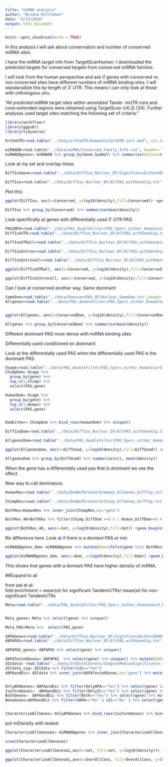 ```yaml
---
title: "miRNA analysis"
author: "Briana Mittleman"
date: "4/13/2020"
output: html_document
---
```


```r
knitr::opts_chunk$set(echo = TRUE)
```
In this analysis I will ask about conservation and number of conserved miRNA sites.  

I have the miRNA target info from TargetScanHuman. I downloaded the predicted targets for conserved targets from conserved miRNA families.  

I will look from the human perspective and ask if genes with conserved vs non concerved sites have different numbers of miRNA binding sites.  I will standaradize this by length of 3' UTR. This means I can only look at those with orthologous utrs.  


"All predicted miRNA target sites within annotated Tande- mUTR core and core+extended regions were obtained using TargetScan (v6.2) (34). Further analyses used target sites matching the following set of criteria:"


```r
library(workflowr)
library(ggpubr)
library(tidyverse)
```


```r
OrthoUTR=read.table("../data/orthoUTR/HumanDistal3UTR.sort.bed", col.names = c("chr",'start','end','gene','score','strand'),stringsAsFactors = F) %>% mutate(length=end-start) %>% select(gene, length)
```


```r
miRNADB=read.table("../data/miRNA/Conserved_Family_Info.txt", header= T, stringsAsFactors = F,sep="\t") 
miRNADBgenes= miRNADB %>% group_by(Gene.Symbol) %>% summarise(nSites=n()) %>% rename(gene= Gene.Symbol) %>% inner_join(OrthoUTR, by="gene") %>% mutate(density=nSites/length)
```


Look at my set and overlap these. 

```r

DiffIsoGene=read.table("../data/DiffIso_Nuclear_DF/SignifianceEitherGENES_Nuclear.txt", header = T,stringsAsFactors = F)

DiffIso=read.table("../data/DiffIso_Nuclear_DF/AllPAS_withGeneSig.txt", header = T,stringsAsFactors = F) %>% select(gene) %>% unique() %>% mutate(Conserved=ifelse(gene %in% DiffIsoGene$gene, "No", "Yes")) %>% inner_join(miRNADBgenes,by="gene")


```


Plot this:

```r
ggplot(DiffIso, aes(x=Conserved, y=log10(density),fill=Conserved)) +geom_boxplot() + stat_compare_means(method.args = list(alternative = "greater")) +labs(title="Number of annotated miRNA sites\nConserved = no differnetially used PAS") + theme(legend.position = "none")+ scale_fill_brewer(palette = "Dark2")
```

```r
DiffIso %>% group_by(Conserved) %>% summarise(mean(density))
```

Look specifically at genes with differentially used 3' UTR PAS:  

```r
PASINFO=read.table("../data/PAS_doubleFilter/PAS_5perc_either_HumanCoord_BothUsage_meta_doubleFilter.txt",stringsAsFactors = F, header = T) %>% select(PAS, chr, start, end, loc)
DiffIsoUTR=read.table("../data/DiffIso_Nuclear_DF/AllPAS_withGeneSig.txt", header = T,stringsAsFactors = F) %>% inner_join(PASINFO,by=c("chr", "start", "end")) %>% filter(SigPAU2=="Yes", loc=='utr3') %>% select(gene) %>% unique()

DiffIsoUTRall=read.table("../data/DiffIso_Nuclear_DF/AllPAS_withGeneSig.txt", header = T,stringsAsFactors = F) %>% select(gene) %>% unique() %>% mutate(Conserved=ifelse(gene %in% DiffIsoUTR$gene, "No", "Yes")) %>% inner_join(miRNADBgenes,by="gene")

DiffIsoIntron=read.table("../data/DiffIso_Nuclear_DF/AllPAS_withGeneSig.txt", header = T,stringsAsFactors = F) %>% inner_join(PASINFO,by=c("chr", "start", "end")) %>% filter(SigPAU2=="Yes", loc=='intron') %>% select(gene) %>% unique()

DiffIsoIntronall=read.table("../data/DiffIso_Nuclear_DF/AllPAS_withGeneSig.txt", header = T,stringsAsFactors = F) %>% select(gene) %>% unique() %>% mutate(Conserved=ifelse(gene %in% DiffIsoIntron$gene, "No", "Yes")) %>% inner_join(miRNADBgenes,by="gene")
```

```r
ggplot(DiffIsoUTRall, aes(x=Conserved, y=log10(density),fill=Conserved)) +geom_boxplot() + stat_compare_means(method.args = list(alternative = "greater")) +labs(title="Number of annotated miRNA sites\nConserved = no differnetially used 3' UTR PAS") + theme(legend.position = "none")+ scale_fill_brewer(palette = "Dark2")

ggplot(DiffIsoIntronall, aes(x=Conserved, y=log10(density),fill=Conserved)) +geom_boxplot() + stat_compare_means(method.args = list(alternative = "greater")) +labs(title="Number of annotated miRNA sites\nConserved = no differnetially used Intronic PAS") + theme(legend.position = "none")+ scale_fill_brewer(palette = "Dark2")
```



Can I look at conserved another way. Same dominant:  

```r
SameDom=read.table("../data/DominantPAS_DF/Nuclear_SameDom.txt",header = T, stringsAsFactors = F)
Allgenes=read.table("../data/PAS_doubleFilter/PAS_5perc_either_HumanCoord_BothUsage_meta_doubleFilter.txt", header = T,stringsAsFactors = F) %>% select(gene) %>% unique() %>% mutate(ConservedDom=ifelse(gene %in% SameDom$gene, "Yes","No")) %>% inner_join(miRNADBgenes,by="gene")


ggplot(Allgenes, aes(x=ConservedDom, y=log10(density),fill=ConservedDom)) +geom_boxplot() + stat_compare_means() +labs(title="Number of annotated miRNA sites by Conservation of Dominant PAS", x="Same Dominant PAS") + theme(legend.position = "none")+ scale_fill_brewer(palette = "Dark2")

```
```r
Allgenes %>% group_by(ConservedDom) %>% summarise(mean(density))
```

Different dominant PAS more dense with miRNA binding sites 



Differentially used conditioned on dominant:  

Look at the differentially used PAS when the differentially used PAS is the dominant PAS.   
```r
Usage=read.table("../data/PAS_doubleFilter/PAS_5perc_either_HumanCoord_BothUsage_meta_doubleFilter.txt",stringsAsFactors = F, header = T)
ChimpDom= Usage %>% 
  group_by(gene) %>%
  top_n(1,Chimp) %>% 
  select(PAS,gene)

HumanDom= Usage %>% 
  group_by(gene) %>%
  top_n(1,Human) %>% 
  select(PAS,gene)


DomEither= ChimpDom %>% bind_rows(HumanDom) %>% unique()
```


```r
DiffIsoDom=read.table("../data/DiffIso_Nuclear_DF/AllPAS_withGeneSig.txt", header = T,stringsAsFactors = F) %>% inner_join(PASINFO,by=c("chr", "start", "end"))  %>% mutate(Dom=ifelse(PAS %in% DomEither$PAS, "Yes", "No"))%>% filter(Dom =="Yes",SigPAU2=="Yes") %>% select(gene) %>% unique()

AllgenesDom=read.table("../data/PAS_doubleFilter/PAS_5perc_either_HumanCoord_BothUsage_meta_doubleFilter.txt", header = T,stringsAsFactors = F) %>% select(gene) %>% unique() %>% mutate(DiffUsed=ifelse(gene %in% DiffIsoDom$gene, "Yes","No")) %>% inner_join(miRNADBgenes,by="gene")

ggplot(AllgenesDom, aes(x=DiffUsed, y=log10(density),fill=DiffUsed)) +geom_boxplot() + stat_compare_means() +labs(title="Number of annotated miRNA sites by Conservation Gene with Diff used dominant PAS", x="Same Dominant PAS") + theme(legend.position = "none")+ scale_fill_brewer(palette = "Dark2")

```

```r
AllgenesDom %>% group_by(DiffUsed) %>% summarise(n(), mean(density))
```
When the gene has a differentially used pas that is dominant we see the effect.  



New way to call dominance:  

```r
HumanRes=read.table("../data/DomDefGreaterX/Human_AllGenes_DiffTop.txt", col.names = c("Human_PAS", "gene","Human_DiffDom"),stringsAsFactors = F)

ChimpRes=read.table("../data/DomDefGreaterX/Chimp_AllGenes_DiffTop.txt", col.names = c("Chimp_PAS", "gene","Chimp_DiffDom"),stringsAsFactors = F)

BothRes=HumanRes %>% inner_join(ChimpRes,by="gene")

BothRes_40=BothRes %>% filter(Chimp_DiffDom >=0.4 | Human_DiffDom>=0.4) %>% mutate(Set= ifelse(Human_PAS==Chimp_PAS,"Same", "Different"),cut=40)  %>% inner_join(miRNADBgenes, by="gene")
```

```r
ggplot(BothRes_40, aes(x=Set, y=log10(density),fill=Set)) +geom_boxplot() + stat_compare_means(method.args = list(alternative = "greater")) +labs(title="Number of annotated miRNA sites\n Dominance Structure") + theme(legend.position = "none")+ scale_fill_brewer(palette = "Dark2")
```

No difference here. Look at if there is a domiant PAS or not:  

```r
miRNADBgenes_dom= miRNADBgenes %>% mutate(Dom=ifelse(gene %in% BothRes$gene, "Yes", "No"))

ggplot(miRNADBgenes_dom, aes(x=Dom, y=log10(density),fill=Dom)) +geom_boxplot() + stat_compare_means() +labs(title="Density of annotated miRNA sites") + theme(legend.position = "none")+ scale_fill_brewer(palette = "Dark2")
```
This shows that genes with a domiant PAS have higher density of miRNA. 


##Expand to all 

from pai et al:  
fold enrichment = mean(xi) for significant TandemUTRs/ mean(xi) for non-significant TandemUTRs


```r
Meta=read.table("../data/PAS_doubleFilter/PAS_5perc_either_HumanCoord_BothUsage_meta_doubleFilter.txt", header = T, stringsAsFactors = F) 


Meta_genes= Meta %>% select(gene) %>% unique()

Meta_PAS=Meta %>%  select(PAS,gene)

dAPAGenes=read.table("../data/DiffIso_Nuclear_DF/SignifianceEitherGENES_Nuclear.txt", header = T, stringsAsFactors = F)
dAPAPAS=read.table("../data/DiffIso_Nuclear_DF/AllPAS_withGeneSig.txt", header = T, stringsAsFactors = F) %>% inner_join(Meta, by=c("chr","start", "end","gene")) %>% select(PAS,gene,SigPAU2 ) 

dAPAPAS_genes= dAPAPAS %>% select(gene) %>% unique()

dAPATestedGenes= dAPAPAS  %>% select(gene) %>% unique() %>% mutate(dAPA=ifelse(gene %in% dAPAGenes$gene,"Yes", "No"))
dICdata= read.table("../data/IndInfoContent/SimpsonMedianSignificance.txt", header = T, stringsAsFactors = F)%>% select(sIC,gene)
dICdata_sig= dICdata %>% filter(sIC=="Yes")
dAPAandDic= dICdata %>% inner_join(dAPATestedGenes,by="gene") %>% mutate(Both=ifelse(sIC=="Yes" & dAPA=="Yes", "Yes","No"),OnlyIC=ifelse(sIC=="Yes" & dAPA=="No", "Yes","No"),OnlyAPA=ifelse(sIC=="No" & dAPA=="Yes", "Yes","No"))


OnlyAPAGenes= dAPAandDic %>% filter(OnlyAPA=="Yes") %>% select(gene) %>% mutate(set="Site")
IsoformGenes=  dAPAandDic %>% filter(OnlyIC=="Yes") %>% select(gene) %>% mutate(set="Isoform")
BothGenes=  dAPAandDic %>% filter(Both=="Yes") %>% select(gene) %>% mutate(set="Both")
NoneGenes=dAPAandDic %>% filter(dAPA=="No" & sIC=="No" ) %>% select(gene) %>% mutate(set="Conserved")


CharacterizeAllGenes= OnlyAPAGenes %>% bind_rows(IsoformGenes) %>% bind_rows(BothGenes)%>% bind_rows(BothGenes) %>% bind_rows(NoneGenes) %>% mutate(OverAllCons=ifelse(set=="Conserved", "Yes","No"))
```


put miDensity with tested: 

```r
CharacterizeAllGenesmi= miRNADBgenes %>% inner_join(CharacterizeAllGenes,by="gene") 

nrow(CharacterizeAllGenesmi)
```
```r
ggplot(CharacterizeAllGenesmi,aes(x=set, fill=set, y=log10(density))) +geom_boxplot() + theme(legend.position = "none") + stat_compare_means()+ scale_fill_brewer(palette = "RdYlBu")+ labs(title="miRNA density by APA conservation")
```
```r
ggplot(CharacterizeAllGenesmi,aes(x=OverAllCons, fill=OverAllCons, y=log10(density))) +geom_boxplot() + theme(legend.position = "none")
```

